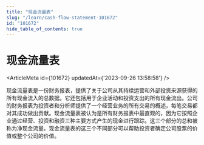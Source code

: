 ```yaml
---
title: "现金流量表"
slug: "/learn/cash-flow-statement-101672"
id: "101672"
hide_table_of_contents: true
---
```



# 现金流量表

<ArticleMeta id={101672} updatedAt={'2023-09-26 13:58:58'} />
<div className='border-solid border-b border-t-0 my-4 border-[var(--ifm-color-gray-300)]' />

现金流量表是一份财务报表，提供了关于公司从其持续运营和外部投资来源获得的所有现金流入的总数据。它还包括用于企业活动和投资支出的所有现金流出。公司的财务报表为投资者和分析师提供了一个经营业务的所有交易的概述，每笔交易都对其成功做出贡献。现金流量表被认为是所有财务报表中最直观的，因为它按照企业通过经营、投资和融资三种主要方式产生的现金进行跟踪。这三个部分的总和被称为净现金流量。现金流量表的这三个不同部分可以帮助投资者确定公司股票的价值或整个公司的价值。
